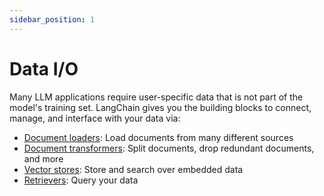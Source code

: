 ```yaml
---
sidebar_position: 1
---
```


# Data I/O

Many LLM applications require user-specific data that is not part of the model's training set. LangChain gives you the 
building blocks to connect, manage, and interface with your data via:

- [Document loaders](./document_loaders.html): Load documents from many different sources
- [Document transformers](./text_splitters.html): Split documents, drop redundant documents, and more
- [Vector stores](./vectorstores.html): Store and search over embedded data
- [Retrievers](./retrievers.html): Query your data
